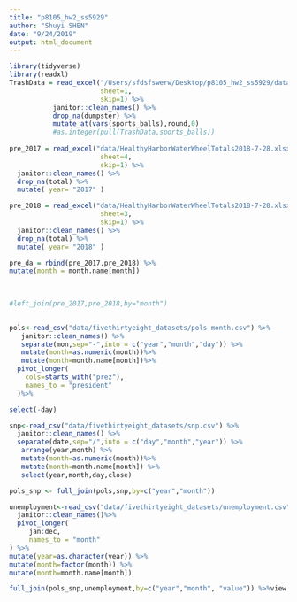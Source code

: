 ```yaml
---
title: "p8105_hw2_ss5929"
author: "Shuyi SHEN"
date: "9/24/2019"
output: html_document
---
```


```r
library(tidyverse)
library(readxl)
TrashData = read_excel("/Users/sfdsfswerw/Desktop/p8105_hw2_ss5929/data/HealthyHarborWaterWheelTotals2018-7-28.xlsx",
                       sheet=1,
                       skip=1) %>%
           janitor::clean_names() %>%
           drop_na(dumpster) %>%
           mutate_at(vars(sports_balls),round,0) 
           #as.integer(pull(TrashData,sports_balls))
  
pre_2017 = read_excel("data/HealthyHarborWaterWheelTotals2018-7-28.xlsx",
                       sheet=4,
                       skip=1) %>% 
  janitor::clean_names() %>% 
  drop_na(total) %>% 
  mutate( year= "2017" ) 

pre_2018 = read_excel("data/HealthyHarborWaterWheelTotals2018-7-28.xlsx",
                       sheet=3,
                       skip=1) %>%
  janitor::clean_names() %>% 
  drop_na(total) %>% 
  mutate( year= "2018" )

pre_da = rbind(pre_2017,pre_2018) %>%
mutate(month = month.name[month])

 
 
#left_join(pre_2017,pre_2018,by="month")  
  
```



```r
pols<-read_csv("data/fivethirtyeight_datasets/pols-month.csv") %>%
   janitor::clean_names() %>%
   separate(mon,sep="-",into = c("year","month","day")) %>% 
   mutate(month=as.numeric(month))%>%
   mutate(month=month.name[month])%>%
  pivot_longer(
    cols=starts_with("prez"),
    names_to = "president"
  )%>%

select(-day)

snp<-read_csv("data/fivethirtyeight_datasets/snp.csv") %>%
  janitor::clean_names() %>%
  separate(date,sep="/",into = c("day","month","year")) %>% 
   arrange(year,month) %>%
   mutate(month=as.numeric(month))%>%
   mutate(month=month.name[month]) %>%
   select(year,month,day,close)

pols_snp <- full_join(pols,snp,by=c("year","month"))

unemployment<-read_csv("data/fivethirtyeight_datasets/unemployment.csv") %>%
  janitor::clean_names()%>%
  pivot_longer(
     jan:dec,
     names_to = "month" 
) %>%
mutate(year=as.character(year)) %>%
mutate(month=factor(month)) %>%
mutate(month=month.name[month])   

full_join(pols_snp,unemployment,by=c("year","month", "value")) %>%view

```



```r




```

